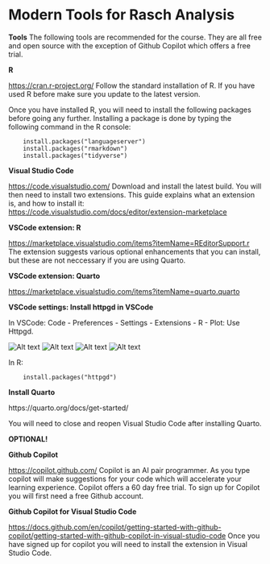# Modern Tools for Rasch Analysis
**Tools**
The following tools are recommended for the course. They are all free and open source with the exception of Github Copilot which offers a free trial.

**R**

<https://cran.r-project.org/>
Follow the standard installation of R. If you have used R before make sure you update to the latest version.

Once you have installed R, you will need to install the following packages before going any further. Installing a package is done by typing the following command in the R console:

```
    install.packages("languageserver")
    install.packages("rmarkdown")
    install.packages("tidyverse")
```

**Visual Studio Code**

<https://code.visualstudio.com/>
Download and install the latest build. You will then need to install two extensions. This guide explains what an extension is, and how to install it: <https://code.visualstudio.com/docs/editor/extension-marketplace>

**VSCode extension: R**

<https://marketplace.visualstudio.com/items?itemName=REditorSupport.r>
The extension suggests various optional enhancements that you can install, but these are not neccessary if you are using Quarto.

**VSCode extension: Quarto**

<https://marketplace.visualstudio.com/items?itemName=quarto.quarto>

**VSCode settings: Install httpgd in VSCode**

In VSCode: Code - Preferences - Settings - Extensions - R - Plot: Use Httpgd. 

![Alt text](images/plot-1.png)
![Alt text](images/plot-2.png)
![Alt text](images/plot-3.png)
![Alt text](images/plot-4.png)

In R:
```
    install.packages("httpgd")
```



**Install Quarto**

https://quarto.org/docs/get-started/

You will need to close and reopen Visual Studio Code after installing Quarto.


**OPTIONAL!**

**Github Copilot**

<https://copilot.github.com/>
Copilot is an AI pair programmer. As you type copilot will make suggestions for your code which will accelerate your learning experience. Copilot offers a 60 day free trial. To sign up for Copilot you will first need a free Github account.

**Github Copilot for Visual Studio Code**

<https://docs.github.com/en/copilot/getting-started-with-github-copilot/getting-started-with-github-copilot-in-visual-studio-code>
Once you have signed up for copilot you will need to install the extension in Visual Studio Code.


